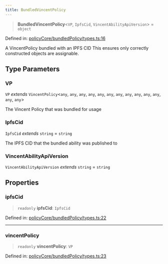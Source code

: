 ```yaml
---
title: BundledVincentPolicy
---
```


> **BundledVincentPolicy**\<`VP`, `IpfsCid`, `VincentAbilityApiVersion`\> = `object`

Defined in: [policyCore/bundledPolicy/types.ts:16](https://github.com/LIT-Protocol/Vincent/blob/1c902a7c278246adaf4479901c6e2d38e00321e5/packages/libs/ability-sdk/src/lib/policyCore/bundledPolicy/types.ts#L16)

A VincentPolicy bundled with an IPFS CID
This ensures only correctly constructed objects are assignable.

## Type Parameters

### VP

`VP` *extends* `VincentPolicy`\<`any`, `any`, `any`, `any`, `any`, `any`, `any`, `any`, `any`, `any`, `any`, `any`, `any`\>

The Vincent Policy that was bundled for usage

### IpfsCid

`IpfsCid` *extends* `string` = `string`

The IPFS CID that the bundled ability was published to

### VincentAbilityApiVersion

`VincentAbilityApiVersion` *extends* `string` = `string`

## Properties

### ipfsCid

> `readonly` **ipfsCid**: `IpfsCid`

Defined in: [policyCore/bundledPolicy/types.ts:22](https://github.com/LIT-Protocol/Vincent/blob/1c902a7c278246adaf4479901c6e2d38e00321e5/packages/libs/ability-sdk/src/lib/policyCore/bundledPolicy/types.ts#L22)

***

### vincentPolicy

> `readonly` **vincentPolicy**: `VP`

Defined in: [policyCore/bundledPolicy/types.ts:23](https://github.com/LIT-Protocol/Vincent/blob/1c902a7c278246adaf4479901c6e2d38e00321e5/packages/libs/ability-sdk/src/lib/policyCore/bundledPolicy/types.ts#L23)
